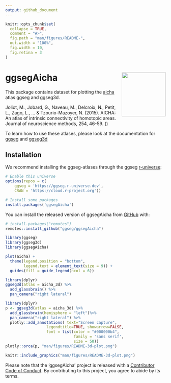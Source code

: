 ```yaml
---
output: github_document
---
```


<!-- README.md is generated from README.Rmd. Please edit that file -->

```r
knitr::opts_chunk$set(
  collapse = TRUE,
  comment = "#>",
  fig.path = "man/figures/README-",
  out.width = "100%",
  fig.width = 10, 
  fig.retina = 3
)
```

# ggsegAicha <img src='man/figures/logo.png' align="right" height="138.5" />

<!-- badges: start -->
<!-- badges: end -->

This package contains dataset for plotting the [aicha](https://pubmed.ncbi.nlm.nih.gov/26213217/) atlas ggseg and ggseg3d. 

Joliot, M., Jobard, G., Naveau, M., Delcroix, N., Petit, L., Zago, L., ... & Tzourio-Mazoyer, N. (2015).
  AICHA: An atlas of intrinsic connectivity of homotopic areas. 
  Journal of neuroscience methods, 254, 46-59.
  (\href{https://pubmed.ncbi.nlm.nih.gov/26213217/}{PubMed})

To learn how to use these atlases, please look at the documentation for [ggseg](https://ggseg.github.io/ggseg/) and [ggseg3d](https://ggseg.github.io/ggseg3d)

## Installation

We recommend installing the ggseg-atlases through the ggseg [r-universe](https://ggseg.r-universe.dev/ui#builds):

```r
# Enable this universe
options(repos = c(
    ggseg = 'https://ggseg.r-universe.dev',
    CRAN = 'https://cloud.r-project.org'))

# Install some packages
install.packages('ggsegAicha')
```

You can install the released version of ggsegAicha from [GitHub](https://github.com/) with:

``` r
# install.packages("remotes")
remotes::install_github("ggseg/ggsegAicha")
```

```r
library(ggseg)
library(ggseg3d)
library(ggsegAicha)

plot(aicha) +
  theme(legend.position = "bottom", 
        legend.text = element_text(size = 9)) +
  guides(fill = guide_legend(ncol = 6))

```

```r
library(dplyr)
ggseg3d(atlas = aicha_3d) %>% 
  add_glassbrain() %>% 
  pan_camera("right lateral")
```

```r
library(dplyr)
p <- ggseg3d(atlas = aicha_3d) %>%
  add_glassbrain(hemisphere = "left")%>%
  pan_camera("right lateral") %>%
  plotly::add_annotations( text="Screen capture",
                  legendtitle=TRUE, showarrow=FALSE,
                  font = list(color = "#000000b4",
                              family = 'sans serif',
                              size = 50))
plotly::orca(p, "man/figures/README-3d-plot.png")
```

```r
knitr::include_graphics("man/figures/README-3d-plot.png")
```

Please note that the 'ggsegAicha' project is released with a
[Contributor Code of Conduct](CODE_OF_CONDUCT.md).
By contributing to this project, you agree to abide by its terms.
